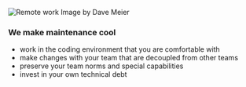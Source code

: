![Remote work Image by Dave Meier](/Dave_Meier_remote_sm.png)

### We make maintenance cool

- work in the coding environment that you are comfortable with
- make changes with your team that are decoupled from other teams
- preserve your team norms and special capabilities
- invest in your own technical debt

